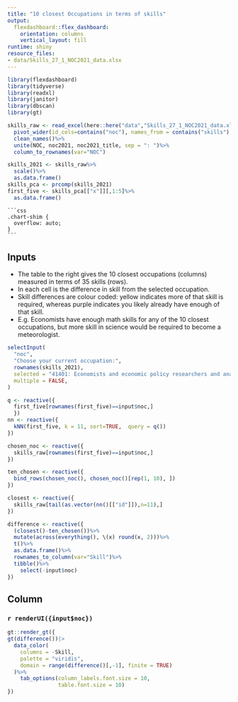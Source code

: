 ```yaml
---
title: "10 closest Occupations in terms of skills"
output:
  flexdashboard::flex_dashboard:
    orientation: columns
    vertical_layout: fill
runtime: shiny
resource_files:
- data/Skills_27_1_NOC2021_data.xlsx
---
```


```r
library(flexdashboard)
library(tidyverse)
library(readxl)
library(janitor)
library(dbscan)
library(gt)

skills_raw <- read_excel(here::here("data","Skills_27_1_NOC2021_data.xlsx"))%>%
  pivot_wider(id_cols=contains("noc"), names_from = contains("skills"), values_from = contains("score"))%>%
  clean_names()%>%
  unite(NOC, noc2021, noc2021_title, sep = ": ")%>%
  column_to_rownames(var="NOC")

skills_2021 <- skills_raw%>%
  scale()%>%
  as.data.frame()
skills_pca <- prcomp(skills_2021)
first_five <- skills_pca[["x"]][,1:5]%>%
  as.data.frame()
```

    ```css
    .chart-shim {
      overflow: auto;
    }
    ```


Inputs {.sidebar}
-------------------------------------

* The table to the right gives the 10 closest occupations (columns) measured in terms of 35 skills (rows).
* In each cell is the difference in skill from the selected occupation.
* Skill differences are colour coded: yellow indicates more of that skill is required, whereas purple indicates you likely already have enough of that skill. 
* E.g. Economists have enough math skills for any of the 10 closest occupations, but more skill in science would be required to become a meteorologist.


```r
selectInput(
  "noc",
  "Choose your current occupation:",
  rownames(skills_2021),
  selected = "41401: Economists and economic policy researchers and analysts",
  multiple = FALSE,
)

q <- reactive({
  first_five[rownames(first_five)==input$noc,]
  }) 
nn <- reactive({
  kNN(first_five, k = 11, sort=TRUE,  query = q())
})

chosen_noc <- reactive({
  skills_raw[rownames(first_five)==input$noc,]
})

ten_chosen <- reactive({
  bind_rows(chosen_noc(), chosen_noc()[rep(1, 10), ])
})  

closest <- reactive({
  skills_raw[tail(as.vector(nn()[["id"]]),n=11),]
})

difference <- reactive({
  (closest()-ten_chosen())%>%
  mutate(across(everything(), \(x) round(x, 2)))%>%
  t()%>%
  as.data.frame()%>%
  rownames_to_column(var="Skill")%>%
  tibble()%>%
    select(-input$noc)
})


```
 
Column
-------------------------------------
    
### **`r renderUI({input$noc})`**
    
```r

gt::render_gt({
gt(difference())|>
  data_color(
    columns = -Skill,
    palette = "viridis",
    domain = range(difference()[,-1], finite = TRUE)
  )%>%
    tab_options(column_labels.font.size = 10,
                table.font.size = 10)
})
```
